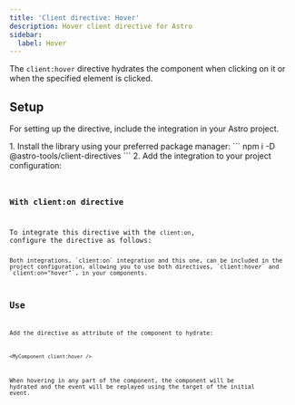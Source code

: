 ```yaml
---
title: 'Client directive: Hover'
description: Hover client directive for Astro
sidebar:
  label: Hover
---
```





<BetaAdvice />

The `client:hover` directive hydrates the component when clicking on it or when the specified element is clicked.

## Setup

For setting up the directive, include the integration in your Astro project.

<Steps>
1.  Install the library using your preferred package manager:
    ```
    npm i -D @astro-tools/client-directives
    ```
2.  Add the integration to your project configuration:
    <Code title="astro.config.mjs" code={clientDirectiveHoverSetupExampleRaw} lang="typescript" />
</Steps>

### With client:on directive

To integrate this directive with the `client:on`, configure the directive as follows:
<Code title="astro.config.mjs" code={clientDirectiveViewportSetupWithClientOnExampleRaw} lang="typescript" />

<Aside type="tip">Both integrations, `client:on` integration and this one, can be included in the project configuration, allowing you to use both directives, `client:hover` and `client:on="hover"`, in your components.</Aside>

## Use

Add the directive as attribute of the component to hydrate:
```astro
<MyComponent client:hover />
```

When hovering in any part of the component, the component will be hydrated and the event will be replayed using the target of the initial event.

<Example>
  <Tabs>
    <TabItem label="Example.astro">
      <Code code={clientDirectiveHoverUseExampleRaw} lang="astro" />
    </TabItem>
    <TabItem label="Square.svelte">
      <Code code={squareCodeExample} lang="svelte" />
    </TabItem>
  </Tabs>
  <ExamplePreview hydration="example">
    <ClientDirectiveHoverUseExample id="example" />
  </ExamplePreview>
</Example>
